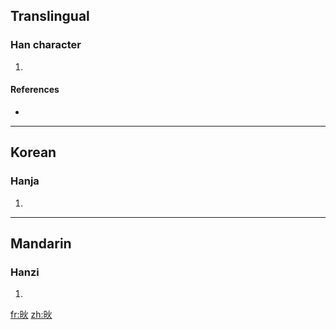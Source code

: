 ==Translingual==

===Han character===
{{Han char|rn=86|rad=火|as=04|sn=8|four=6908<sub>0</sub>|canj=日火 (AF), X日火 (XAF)}}

# {{defn|Han|sort=火04}}

====References====
* {{Han ref|kx=0668.010|dkj=18897|hdz=32191.160|uh=709A|ud=28826|bh=CD59|bd=52569}}

----

==Korean==

===Hanja===
{{ko-hanja|hangeul=광|eumhun=|rv=gwang|mr=kwang|y=kwang}}

# {{defn|Korean}}

----

==Mandarin==

===Hanzi===
{{cmn-hanzi|pin=[[guāng]] ([[guang1]])|wg=kuang<sup>1</sup>}}

# {{defn|Mandarin}}

[[fr:炚]]
[[zh:炚]]